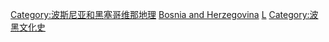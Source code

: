 [[Category:波斯尼亚和黑塞哥维那地理|Category:波斯尼亚和黑塞哥维那地理]]
[[Category:欧洲各国地标|Bosnia and Herzegovina]]
[[Category:波士尼亞與赫塞哥維納旅遊景點|L]]
[[Category:波黑文化史|Category:波黑文化史]]